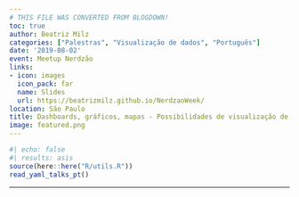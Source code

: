 ```yaml
---
# THIS FILE WAS CONVERTED FROM BLOGDOWN!
toc: true
author: Beatriz Milz
categories: ["Palestras", "Visualização de dados", "Português"]
date: '2019-08-02'
event: Meetup Nerdzão
links:
- icon: images
  icon_pack: far
  name: Slides
  url: https://beatrizmilz.github.io/NerdzaoWeek/
location: São Paulo
title: Dashboards, gráficos, mapas - Possibilidades de visualização de dados com R
image: featured.png
---
```


```r
#| echo: false
#| results: asis
source(here::here("R/utils.R"))
read_yaml_talks_pt()
```

------------------------------------------------------------------------
